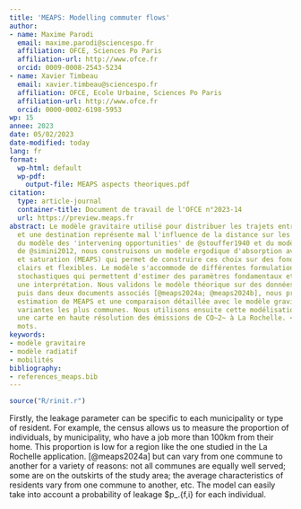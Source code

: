 ```yaml
---
title: 'MEAPS: Modelling commuter flows'
author:
- name: Maxime Parodi
  email: maxime.parodi@sciencespo.fr
  affiliation: OFCE, Sciences Po Paris
  affiliation-url: http://www.ofce.fr
  orcid: 0009-0008-2543-5234
- name: Xavier Timbeau
  email: xavier.timbeau@sciencespo.fr
  affiliation: OFCE, Ecole Urbaine, Sciences Po Paris
  affiliation-url: http://www.ofce.fr
  orcid: 0000-0002-6198-5953
wp: 15
annee: 2023
date: 05/02/2023
date-modified: today
lang: fr
format:
  wp-html: default
  wp-pdf:
    output-file: MEAPS aspects theoriques.pdf
citation:
  type: article-journal
  container-title: Document de travail de l'OFCE n°2023-14
  url: https://preview.meaps.fr
abstract: Le modèle gravitaire utilisé pour distribuer les trajets entre une origine
  et une destination représente mal l'influence de la distance sur les choix. En s'inspirant
  du modèle des 'intervening opportunities' de @stouffer1940 et du modèle radiatif
  de @simini2012, nous construisons un modèle ergodique d'absorption avec priorité
  et saturation (MEAPS) qui permet de construire ces choix sur des fondements microscopiques
  clairs et flexibles. Le modèle s'accommode de différentes formulations des processus
  stochastiques qui permettent d'estimer des paramètres fondamentaux et de leur donner
  une interprétation. Nous validons le modèle théorique sur des données synthétiques,
  puis dans deux documents associés [@meaps2024a; @meaps2024b], nous proposons une
  estimation de MEAPS et une comparaison détaillée avec le modèle gravitaire et ses
  variantes les plus communes. Nous utilisons ensuite cette modélisation pour construire
  une carte en haute résolution des émissions de CO~2~ à La Rochelle. <br> `r  wordcountaddin::word_count('theorie.qmd')`
  mots.
keywords:
- modèle gravitaire
- modèle radiatif
- mobilités
bibliography:
- references_meaps.bib
---
```


```r
source("R/rinit.r")
```

Firstly, the leakage parameter can be specific to each municipality or type of resident. For example, the census allows us to measure the proportion of individuals, by municipality, who have a job more than 100km from their home. This proportion is low for a region like the one studied in the La Rochelle application. [@meaps2024a] but can vary from one commune to another for a variety of reasons: not all communes are equally well served; some are on the outskirts of the study area; the average characteristics of residents vary from one commune to another, etc. The model can easily take into account a probability of leakage $p_.{f,i} for each individual.


